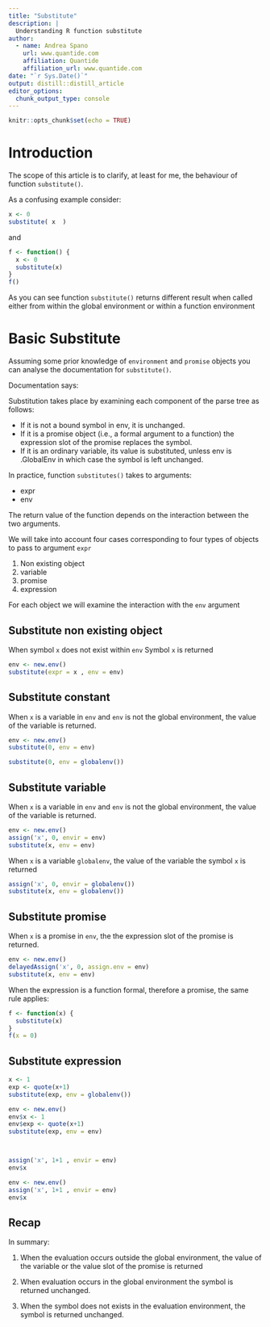 ```yaml
---
title: "Substitute"
description: |
  Understanding R function substitute 
author:
  - name: Andrea Spano
    url: www.quantide.com
    affiliation: Quantide
    affiliation_url: www.quantide.com
date: "`r Sys.Date()`"
output: distill::distill_article
editor_options: 
  chunk_output_type: console
---
```


```r
knitr::opts_chunk$set(echo = TRUE)
```


# Introduction 

The scope of this article is to clarify, at least for me, the behaviour of function `substitute()`. 

As a confusing example consider:

```r
x <- 0
substitute( x  )
```      

and 

```r
f <- function() {
  x <- 0
  substitute(x)
}  
f()
```      

As you can see function `substitute()` returns different result when called either from within the global environment or within a function environment

# Basic Substitute 

Assuming some prior knowledge of `environment` and `promise` objects you can analyse the documentation for `substitute()`. 

Documentation says:

Substitution takes place by examining each component of the parse tree as follows:

* If it is not a bound symbol in env, it is unchanged.
* If it is a promise object (i.e., a formal argument to a function) the expression slot of the promise replaces the symbol.
* If it is an ordinary variable, its value is substituted, unless env is .GlobalEnv in which case the symbol is left unchanged.

In practice, function `substitutes()` takes to arguments:

* expr 
* env

The return value of the function depends on the interaction between the two arguments.


We will take into account four cases corresponding to four types of objects to pass to argument `expr`

1. Non existing object 
2. variable
3. promise 
4. expression

For each object we will examine the interaction with the `env` argument

## Substitute non existing object

When symbol `x` does not exist within `env` Symbol `x` is returned


```r
env <- new.env()
substitute(expr = x , env = env)
```


## Substitute constant

When `x` is a variable in `env` and `env` is not the global environment, the value of the variable is returned.


```r
env <- new.env()
substitute(0, env = env)

substitute(0, env = globalenv())

```


## Substitute variable

When `x` is a variable in `env` and `env` is not the global environment, the value of the variable is returned.


```r
env <- new.env()
assign('x', 0, envir = env)
substitute(x, env = env)
```


When `x` is a variable  `globalenv`, the value of the variable the symbol `x` is returned

```r
assign('x', 0, envir = globalenv())
substitute(x, env = globalenv())
```



## Substitute promise

When `x` is a promise in `env`, the the expression slot of the promise is returned.


```r
env <- new.env()
delayedAssign('x', 0, assign.env = env)
substitute(x, env = env)
```


When the expression is a function formal, therefore a promise, the same rule applies: 

```r
f <- function(x) {
  substitute(x)
}
f(x = 0)
```  


## Substitute expression

<!---- ref: http://adv-r.had.co.nz/Computing-on-the-language.html --->

```r
x <- 1
exp <- quote(x+1)
substitute(exp, env = globalenv())

env <- new.env()
env$x <- 1
env$exp <- quote(x+1)
substitute(exp, env = env)



assign('x', 1+1 , envir = env)
env$x
```

```r
env <- new.env()
assign('x', 1+1 , envir = env)
env$x
```








## Recap 

In summary:

1. When the evaluation occurs outside the global environment, the value of the variable or the value slot of the promise is returned  

2. When evaluation occurs in the global environment the symbol is returned unchanged.

3. When the symbol does not exists in the evaluation environment, the symbol is returned unchanged.







